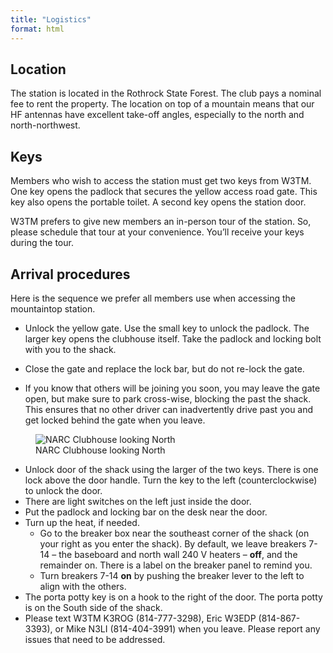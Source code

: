```yaml
---
title: "Logistics"
format: html
---
```


## Location

The station is located in the Rothrock State Forest.
The club pays a nominal fee to rent the property.
The location on top of a mountain means that our HF antennas have excellent take-off angles, especially to the north and north-northwest.

## Keys

Members who wish to access the station must get two keys from W3TM.
One key opens the padlock that secures the yellow access road gate.
This key also opens the portable toilet.
A second key opens the station door.

W3TM prefers to give new members an in-person tour of the station.
So, please schedule that tour at your convenience.
You'll receive your keys during the tour.

## Arrival procedures

Here is the sequence we prefer all members use when accessing the mountaintop station.

- Unlock the yellow gate. Use the small key to unlock the padlock. The larger key opens the clubhouse itself. Take the padlock and locking bolt with you to the shack.
- Close the gate and replace the lock bar, but do not re-lock the gate.

- If you know that others will be joining you soon, you may leave the gate open, but make sure to park cross-wise, blocking the past the shack. This ensures that no other driver can inadvertently drive past you and get locked behind the gate when you leave.
  
![NARC Clubhouse looking North](include/img/clubhouse-looking-north.jpg)
  
- Unlock door of the shack using the larger of the two keys. 
There is one lock above the door handle. 
Turn the key to the left (counterclockwise) to unlock the door.
- There are light switches on the left just inside the door.
- Put the padlock and locking bar on the desk near the door.
- Turn up the heat, if needed. 
  - Go to the breaker box near the southeast corner of the shack (on your right as you enter the shack). 
By default, we leave breakers 7-14 -- the baseboard and north wall 240 V heaters -- **off**, and the remainder on. There is a label on the breaker panel to remind you.
  - Turn breakers 7-14 **on** by pushing the breaker lever to the left to align with the others.
- The porta potty key is on a hook to the right of the door.
The porta potty is on the South side of the shack.
- Please text W3TM K3ROG (814-777-3298), Eric W3EDP (814-867-3393), or Mike N3LI (814-404-3991) when you leave. 
Please report any issues that need to be addressed.

